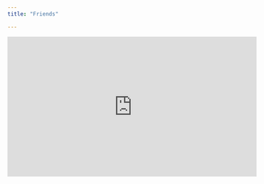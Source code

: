 ```yaml
---
title: "Friends"

---
```


<iframe width="560" height="315" src="https://www.youtube.com/embed/bgcBEBqVnx8" title="YouTube video player" frameborder="0" allow="accelerometer; autoplay; clipboard-write; encrypted-media; gyroscope; picture-in-picture" allowfullscreen></iframe>
